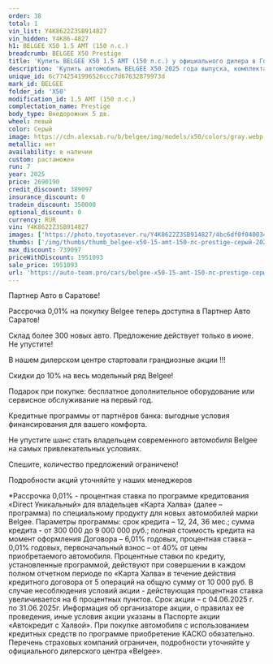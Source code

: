 ```yaml
---
order: 38
total: 1
vin_list: Y4K8622Z3SB914827
vin_hidden: Y4K86-4827
h1: BELGEE X50 1.5 AMT (150 л.с.)
breadcrumb: BELGEE X50 Prestige
title: 'Купить BELGEE X50 1.5 AMT (150 л.с.) у официального дилера в Городе'
description: 'Купить автомобиль BELGEE X50 2025 года выпуска, комплектация Prestige, цвет - Серый, двигатель - 1.5 AMT (150 л.с.) у официального дилера в г. Город. Стоимость данного автомобиля BELGEE X50 – 1951093'
unique_id: 6c7742541996526ccc7d67632879973d
mark_id: BELGEE
folder_id: 'X50'
modification_id: 1.5 AMT (150 л.с.)
complectation_name: Prestige
body_type: Внедорожник 5 дв.
wheel: левый
color: Серый
image: https://cdn.alexsab.ru/b/belgee/img/models/x50/colors/gray.webp
metallic: нет
availability: в наличии
custom: растаможен
run: 7
year: 2025
price: 2690190
credit_discount: 389097
insurance_discount: 0
tradein_discount: 350000
optional_discount: 0
currency: RUR
vin: Y4K8622Z3SB914827
images: ['https://photo.toyotasever.ru/Y4K8622Z3SB914827/4bc6df0f0400347d7ec8058e6eeb91a1.jpeg', 'https://photo.toyotasever.ru/Y4K8622Z3SB914827/74489cc28c4a1ba5fa2bd3ca8a1b1bfd.jpeg', 'https://photo.toyotasever.ru/Y4K8622Z3SB914827/e772303a8a1ffdca26eab52fcb0b06ef.jpeg', 'https://photo.toyotasever.ru/Y4K8622Z3SB914827/436c2ab4835ec77d5753564c273ae5a9.jpeg', 'https://photo.toyotasever.ru/Y4K8622Z3SB914827/33a0d38700237ba27887d800eb42842a.jpeg', 'https://photo.toyotasever.ru/Y4K8622Z3SB914827/47511daa11e3e649fbc2611c4eea85fc.jpeg', 'https://photo.toyotasever.ru/Y4K8622Z3SB914827/070bda51e73d48727b956a4b07736162.jpeg', 'https://photo.toyotasever.ru/Y4K8622Z3SB914827/5f35a0b512c8f777034137893f92bd19.jpeg', 'https://photo.toyotasever.ru/Y4K8622Z3SB914827/91e1815f5d9b2a0ec45470f6bb40aeb1.jpeg', 'https://photo.toyotasever.ru/Y4K8622Z3SB914827/6142c12b6f9ce1a098f1f9fa395c1879.jpeg', 'https://photo.toyotasever.ru/Y4K8622Z3SB914827/176cd654728c7f4d31451867a8ae912e.jpeg', 'https://photo.toyotasever.ru/Y4K8622Z3SB914827/d046a26e34e9ccae650b363da998302d.jpeg', 'https://photo.toyotasever.ru/Y4K8622Z3SB914827/36824b1dbaa6c32ce0b3cf88804a2ac2.jpeg', 'https://photo.toyotasever.ru/Y4K8622Z3SB914827/3e277d27477e8525203c0bde6248afce.jpeg', 'https://photo.toyotasever.ru/Y4K8622Z3SB914827/1333df08000469a076229eb81b262575.jpeg']
thumbs: ['/img/thumbs/thumb_belgee-x50-15-amt-150-лс-prestige-серый-2025_b91a1_0.webp', '/img/thumbs/thumb_belgee-x50-15-amt-150-лс-prestige-серый-2025_b1bfd_1.webp', '/img/thumbs/thumb_belgee-x50-15-amt-150-лс-prestige-серый-2025_b06ef_2.webp', '/img/thumbs/thumb_belgee-x50-15-amt-150-лс-prestige-серый-2025_ae5a9_3.webp', '/img/thumbs/thumb_belgee-x50-15-amt-150-лс-prestige-серый-2025_2842a_4.webp']
max_discount: 739097
priceWithDiscount: 1951093
sale_price: 1951093
url: 'https://auto-team.pro/cars/belgee-x50-15-amt-150-лс-prestige-серый-2025/'
---
```

<p>
 Партнер Авто в Саратове!
</p>
<p>
</p>
<p>
 Рассрочка 0,01% на покупку Belgee теперь доступна в Партнер Авто Саратов!
</p>
<p>
 Склад более 300 новых авто. Предложение действует только в июне. He упустите!
</p>
<p>
</p>
<p>
 В нашем дилерском центре стартовали грандиозные акции !!!
</p>
<p>
</p>
<p>
 Скидки дo 10% нa весь модельный ряд Belgee!
</p>
<p>
 Подарок при покупке: бесплатное дополнительное оборудование или сервисное обслуживание на первый год.
</p>
<p>
 Кредитные программы от партнёров банка: выгодные условия финансирования для вашего комфорта.
</p>
<p>
</p>
<p>
 Не упустите шанс стать владельцем современного автомобиля Belgee на самых привлекательных условиях.
</p>
<p>
 Спешите, количество предложений ограничено!
</p>
<p>
</p>
<p>
 Подробности акций уточняйте у наших менеджеров
</p>
<p>
</p>
<p>
 *Рассрочка 0,01% - процентная ставка по программе кредитования «Dirесt Уникальный» для владельцев «Карта Халва» (далее – программа) по специальному продукту для новых автомобилей марки Belgee. Параметры программы: срок кредита – 12, 24, 36 мес.; сумма кредита - от 300 000 до 9 000 000 руб.; полная стоимость кредита на момент оформления Договора – 6,01% годовых, процентная ставка – 0,01% годовых, первоначальный взнос – от 40% от цены приобретаемого автомобиля. Процентные ставки по кредиту, установленные программой, действуют при совершении в каждом полном отчетном периоде по «Карта Халва» в течение действия кредитного договора от 5 операций на общую сумму от 10 000 руб. В случае несоблюдения условий акции - действующая процентная ставка увеличивается на 6 процентных пунктов. Срок акции – с 04.06.2025 г. по 31.06.2025г. Информация об организаторе акции, о правилах ее проведения, иные условия акции указаны в Паспорте акции «Автокредит с Халвой». При покупке автомобиля с использованием кредитных средств по программе приобретение КАСКО обязательно. Перечень страховых компаний ограничен, подробности уточняйте у официального дилерского центра «Belgee».
</p>
